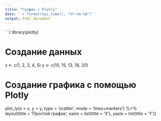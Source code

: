 ```yaml
---
title: "График с Plotly"
date: '`r format(Sys.time(), "%Y-%m-%d")`'
output: html_document
---
```


```r
library(plotly)

# Создание данных
x <- c(1, 2, 3, 4, 5)
y <- c(10, 15, 13, 18, 20)

# Создание графика с помощью Plotly
plot_ly(x = x, y = y, type = 'scatter', mode = 'lines+markers') %>%
  layout(title = 'Простой график', xaxis = list(title = 'X'), yaxis = list(title = 'Y'))